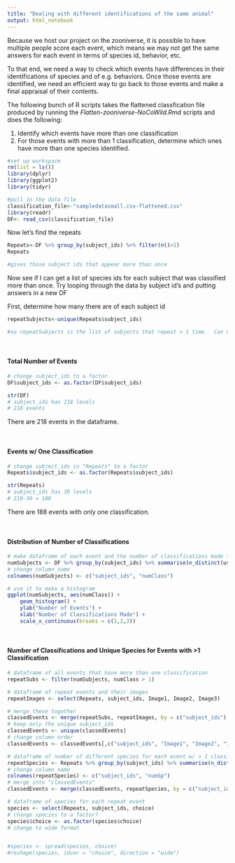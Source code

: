```yaml
---
title: "Dealing with different identifications of the same animal"
output: html_notebook
---
```


Because we host our project on the zooniverse, it is possible to have multiple people score each event, which means we may not get the same answers for each event in terms of species id, behavior, etc.

To that end, we need a way to check which events have differences in their identifications of species and of e.g. behaviors.  Once those events are identified, we need an efficient way to go back to those events and make a final appraisal of their contents.

The following bunch of R scripts takes the flattened classfication file produced by running the *Flatten-zooniverse-NoCoWild.Rmd* scripts and does the following:  

1. Identify which events have more than one classification
2. For those events with more than 1 classification, determine which ones have more than one species identified.

```r
#set up workspace
rm(list = ls())
library(dplyr)
library(ggplot2)
library(tidyr)
```
```r
#pull in the data file
classification_file<-"sampledatasmall.csv-flattened.csv"
library(readr)
DF<- read_csv(classification_file)
```

Now let's find the repeats
```r
Repeats<-DF %>% group_by(subject_ids) %>% filter(n()>1)
Repeats

#gives those subject ids that appear more than once
```
Now see if I can get a list of species ids for each subject that was classified more than once.  Try looping through the data by subject id's and putting answers in a new DF

First, determine how many there are of each subject id

```r

repeatSubjects<-unique(Repeats$subject_ids)

#so repeatSubjects is the list of subjects that repeat > 1 time.  Can use it to loop if needed.
```

</br>

#### Total Number of Events  

```r
# change subject_ids to a factor
DF$subject_ids <- as.factor(DF$subject_ids)

str(DF)
# subject_ids has 218 levels
# 218 events
```
There are 218 events in the dataframe.  

</br>  
   
#### Events w/ One Classification
```r
# change subject_ids in "Repeats" to a factor
Repeats$subject_ids <- as.factor(Repeats$subject_ids)

str(Repeats)
# subject_ids has 30 levels
# 218-30 = 188
```
There are 188 events with only one classification.  

</br>

#### Distribution of Number of Classifications
```r
# make dataframe of each event and the number of classifications made for it
numSubjects <- DF %>% group_by(subject_ids) %>% summarise(n_distinct(user_name))
# change column name
colnames(numSubjects) <- c("subject_ids", "numClass")

# use it to make a histogram
ggplot(numSubjects, aes(numClass)) + 
	geom_histogram() +
	ylab("Number of Events") +
	xlab("Number of Classifications Made") +
	scale_x_continuous(breaks = c(1,2,3))
```

</br>

#### Number of Classifications and Unique Species for Events with >1 Classification  
```r
# dataframe of all events that have more than one classification
repeatSubs <- filter(numSubjects, numClass > 1)

# dataframe of repeat events and their images
repeatImages <- select(Repeats, subject_ids, Image1, Image2, Image3)

# merge these together
classedEvents <- merge(repeatSubs, repeatImages, by = c("subject_ids"), all = TRUE)
# keep only the unique subject_ids
classedEvents <- unique(classedEvents)
# change column order
classedEvents <- classedEvents[,c("subject_ids", "Image1", "Image2", "Image3", "numClass")]

# dataframe of number of different species for each event w/ > 1 classification
repeatSpecies <- Repeats %>% group_by(subject_ids) %>% summarise(n_distinct(choice))
# change column name
colnames(repeatSpecies) <- c("subject_ids", "numSp")
# merge into "classedEvents"
classedEvents <- merge(classedEvents, repeatSpecies, by = c("subject_ids"), all = TRUE)

# dataframe of species for each repeat event
species <- select(Repeats, subject_ids, choice)
# change species to a factor?
species$choice <- as.factor(species$choice)
# change to wide format


#species <- spread(species, choice)
#reshape(species, idvar = "choice", direction = "wide")
```

